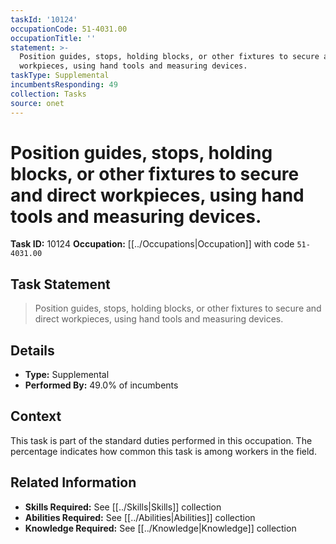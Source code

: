 ```yaml
---
taskId: '10124'
occupationCode: 51-4031.00
occupationTitle: ''
statement: >-
  Position guides, stops, holding blocks, or other fixtures to secure and direct
  workpieces, using hand tools and measuring devices.
taskType: Supplemental
incumbentsResponding: 49
collection: Tasks
source: onet
---
```

# Position guides, stops, holding blocks, or other fixtures to secure and direct workpieces, using hand tools and measuring devices.

**Task ID:** 10124
**Occupation:** [[../Occupations|Occupation]] with code `51-4031.00`

## Task Statement

> Position guides, stops, holding blocks, or other fixtures to secure and direct workpieces, using hand tools and measuring devices.

## Details

- **Type:** Supplemental
- **Performed By:** 49.0% of incumbents

## Context

This task is part of the standard duties performed in this occupation. The percentage indicates how common this task is among workers in the field.

## Related Information

- **Skills Required:** See [[../Skills|Skills]] collection
- **Abilities Required:** See [[../Abilities|Abilities]] collection
- **Knowledge Required:** See [[../Knowledge|Knowledge]] collection
